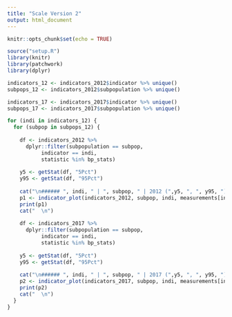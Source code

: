 ```yaml
---
title: "Scale Version 2"
output: html_document
---
```


```r
knitr::opts_chunk$set(echo = TRUE)
```


```r
source("setup.R")
library(knitr)
library(patchwork)
library(dplyr)

indicators_12 <- indicators_2012$indicator %>% unique()
subpops_12 <- indicators_2012$subpopulation %>% unique()

indicators_17 <- indicators_2017$indicator %>% unique()
subpops_17 <- indicators_2017$subpopulation %>% unique()

```


```r

for (indi in indicators_12) {
  for (subpop in subpops_12) {
    
    df <- indicators_2012 %>% 
      dplyr::filter(subpopulation == subpop,
           indicator == indi,
           statistic %in% bp_stats)
  
    y5 <- getStat(df, "5Pct")
    y95 <- getStat(df, "95Pct")
    
    cat("\n###### ", indi, " | ", subpop, " | 2012 (",y5, ", ", y95, ") \n")
    p1 <- indicator_plot(indicators_2012, subpop, indi, measurements[indi][[1]], scale_max[indi][[1]])# + theme(plot.margin = unit(c(0,10,0,10), "pt"))
    print(p1)
    cat("  \n")
    
    df <- indicators_2017 %>% 
      dplyr::filter(subpopulation == subpop,
           indicator == indi,
           statistic %in% bp_stats)
  
    y5 <- getStat(df, "5Pct")
    y95 <- getStat(df, "95Pct")
    
    cat("\n###### ", indi, " | ", subpop, " | 2017 (",y5, ", ", y95, ") \n")
    p2 <- indicator_plot(indicators_2017, subpop, indi, measurements[indi][[1]], scale_max[indi][[1]])# + theme(plot.margin = unit(c(0,10,0,10), "pt"))
    print(p2)
    cat("  \n")
  }
}

```
